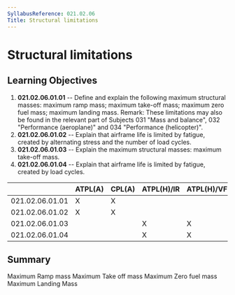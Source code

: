 ```yaml
---
SyllabusReference: 021.02.06
Title: Structural limitations
---
```


# Structural limitations

## Learning Objectives

1.  **021.02.06.01.01** -- Define and explain the following maximum structural
    masses: maximum ramp mass; maximum take-off mass; maximum zero fuel mass;
    maximum landing mass. Remark: These limitations may also be found in the
    relevant part of Subjects 031 "Mass and balance", 032 "Performance
    (aeroplane)" and 034 "Performance (helicopter)".
2.  **021.02.06.01.02** -- Explain that airframe life is limited by fatigue,
    created by alternating stress and the number of load cycles.
3.  **021.02.06.01.03** -- Explain the maximum structural masses: maximum
    take-off mass.
4.  **021.02.06.01.04** -- Explain that airframe life is limited by fatigue,
    created by load cycles.

|                 | ATPL(A) | CPL(A) | ATPL(H)/IR | ATPL(H)/VFR | CPL(H) | IR  | CBIR(A) |
| --------------- | ------- | ------ | ---------- | ----------- | ------ | --- | ------- |
| 021.02.06.01.01 | X       | X      |            |             |        |     |         |
| 021.02.06.01.02 | X       | X      |            |             |        |     |         |
| 021.02.06.01.03 |         |        | X          | X           | X      |     |         |
| 021.02.06.01.04 |         |        | X          | X           | X      |     |         |

## Summary

Maximum Ramp mass Maximum Take off mass Maximum Zero fuel mass Maximum Landing
Mass
